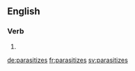 ==English==

===Verb===
{{head|en}}

# {{en-third-person singular of|parasitize}}

[[de:parasitizes]]
[[fr:parasitizes]]
[[sv:parasitizes]]